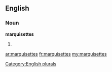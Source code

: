 ==English==

===Noun===
'''marquisettes'''

# {{plural of|[[marquisette]]}}

[[Category:English plurals]]

[[ar:marquisettes]]
[[fr:marquisettes]]
[[my:marquisettes]]